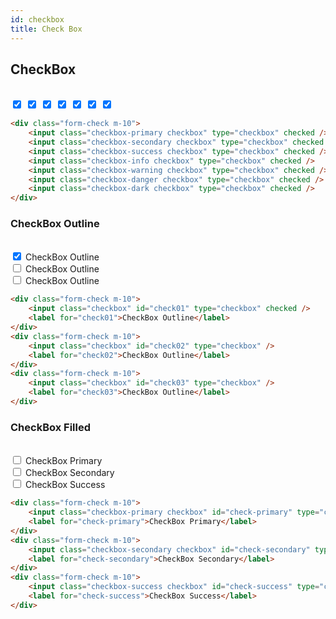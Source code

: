```yaml
---
id: checkbox
title: Check Box
---
```


## CheckBox
<br />

<div className="form-check m-10">
    <input className="checkbox-primary checkbox" type="checkbox" checked />
    <input className="checkbox-secondary checkbox" type="checkbox" checked />
    <input className="checkbox-success checkbox" type="checkbox" checked />
    <input className="checkbox-info checkbox" type="checkbox" checked />
    <input className="checkbox-warning checkbox" type="checkbox" checked />
    <input className="checkbox-danger checkbox" type="checkbox" checked />
    <input className="checkbox-dark checkbox" type="checkbox" checked />
</div>

```html copy showLineNumbers 
<div class="form-check m-10">
    <input class="checkbox-primary checkbox" type="checkbox" checked />
    <input class="checkbox-secondary checkbox" type="checkbox" checked />
    <input class="checkbox-success checkbox" type="checkbox" checked />
    <input class="checkbox-info checkbox" type="checkbox" checked />
    <input class="checkbox-warning checkbox" type="checkbox" checked />
    <input class="checkbox-danger checkbox" type="checkbox" checked />
    <input class="checkbox-dark checkbox" type="checkbox" checked />
</div>
```

### CheckBox Outline
<br />

<div className="form-check m-10">
    <input className="checkbox" id="check01" type="checkbox" checked />
    <label htmlFor="check01">CheckBox Outline</label>
</div>
<div className="form-check m-10">
    <input className="checkbox" id="check02" type="checkbox" />
    <label htmlFor="check02">CheckBox Outline</label>
</div>
<div className="form-check m-10">
    <input className="checkbox" id="check03" type="checkbox" />
    <label htmlFor="check03">CheckBox Outline</label>
</div>

```html copy showLineNumbers
<div class="form-check m-10">
    <input class="checkbox" id="check01" type="checkbox" checked />
    <label for="check01">CheckBox Outline</label>
</div>
<div class="form-check m-10">
    <input class="checkbox" id="check02" type="checkbox" />
    <label for="check02">CheckBox Outline</label>
</div>
<div class="form-check m-10">
    <input class="checkbox" id="check03" type="checkbox" />
    <label for="check03">CheckBox Outline</label>
</div>
```

### CheckBox Filled
<br />

<div className="form-check m-10">
    <input className="checkbox-primary checkbox" id="check-primary" type="checkbox" />
    <label htmlFor="check-primary">CheckBox Primary</label>
</div>
<div className="form-check m-10">
    <input className="checkbox-secondary checkbox" id="check-secondary" type="checkbox" />
    <label htmlFor="check-secondary">CheckBox Secondary</label>
</div>
<div className="form-check m-10">
    <input className="checkbox-success checkbox" id="check-success" type="checkbox" />
    <label htmlFor="check-success">CheckBox Success</label>
</div>

```html copy showLineNumbers
<div class="form-check m-10">
    <input class="checkbox-primary checkbox" id="check-primary" type="checkbox" />
    <label for="check-primary">CheckBox Primary</label>
</div>
<div class="form-check m-10">
    <input class="checkbox-secondary checkbox" id="check-secondary" type="checkbox" />
    <label for="check-secondary">CheckBox Secondary</label>
</div>
<div class="form-check m-10">
    <input class="checkbox-success checkbox" id="check-success" type="checkbox" />
    <label for="check-success">CheckBox Success</label>
</div>
```